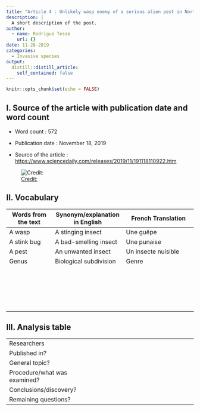 ```yaml
---
title: "Article 4 : Unlikely wasp enemy of a serious alien pest in North America named Idris elba"
description: |
  A short description of the post.
author:
  - name: Rodrigue Tesse
    url: {}
date: 11-28-2019
categories:
  - Invasive species
output:
  distill::distill_article:
    self_contained: false
---
```


```r
knitr::opts_chunk$set(echo = FALSE)
```

## I. Source of the article with publication date and word count 

* Word count : 572

* Publication date : November 18, 2019

* Source of the article : <https://www.sciencedaily.com/releases/2019/11/191118110922.htm>

![[Credit: ]()]()


## II. Vocabulary

| Words from the text | Synonym/explanation in English | French Translation           |
| ------------------- | ------------------------------ |------------------------------|
| A wasp | A stinging insect | Une guêpe |
| A stink bug | A bad-smelling insect| Une punaise |
| A pest | An unwanted insect | Un insecte nuisible |
| Genus | Biological subdivision | Genre |
|  |  |  |
|  |  |  |
|  |  |  |
|  |  |  |
|  |  |  |
|  |  |  |
|  |  |  |
|  |  |  |
|  |  |  |
|  |  |  |
|  |  |  |
|  |  |  |
|  |  |  |
|  |  |  |
|  |  |  |
|  |  |  |
|  |  |  |
|  |  |  |
|  |  |  |
|  |  |  |

## III. Analysis table 
|                              |                                                                     |
| ---------------------------- | ------------------------------------------------------------------- |
| Researchers                  |  |
| Published in?                |  |
| General topic?               |  |
| Procedure/what was examined? |  |
| Conclusions/discovery?       |  |
| Remaining questions?         |  |



